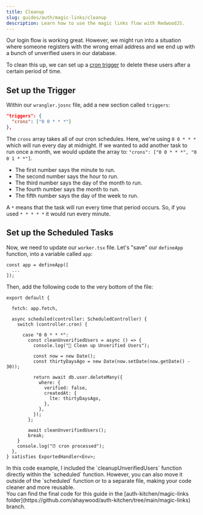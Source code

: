 ```yaml
---
title: Cleanup
slug: guides/auth/magic-links/cleanup
description: Learn how to use the magic links flow with RedwoodJS.
---
```



Our login flow is working great. However, we might run into a situation where someone registers with the wrong email address and we end up with a bunch of unverified users in our database.

To clean this up, we can set up a [cron trigger](/core/cron/) to delete these users after a certain period of time.

## Set up the Trigger

Within our `wrangler.josnc` file, add a new section called `triggers`:

```json title="wrangler.json"
"triggers": {
  "crons": ["0 0 * * *"]
},
```

The `crons` array takes all of our cron schedules. Here, we're using `0 0 * * *` which will run every day at midnight. If we wanted to add another task to run once a month, we would update the array to: `"crons": ["0 0 * * *", "0 0 1 * *"]`.

- The first number says the minute to run.
- The second number says the hour to run.
- The third number says the day of the month to run.
- The fourth number says the month to run.
- The fifth number says the day of the week to run.

A `*` means that the task will run every time that period occurs. So, if you used `* * * * *` it would run every minute.

## Set up the Scheduled Tasks

Now, we need to update our `worker.tsx` file. Let's "save" our `defineApp` function, into a variable called `app`:

```tsx title="src/worker.tsx" showLineNumbers=false
const app = defineApp([
  ...
]);
```

Then, add the following code to the very bottom of the file:

```tsx title="src/worker.tsx" showLineNumbers=false {"1. Set up our App (referencing defineApp)": 2} {"2. Set up the functions we want to run": 4} {"3. Set up a case for each cron schedule, matches our triggers": 7} {"4. Figure out 30 days ago": 11} {"5. Delete the users that are unverified and older than 30 days": 14} {"6. Call the function": 24}
export default {

  fetch: app.fetch,

  async scheduled(controller: ScheduledController) {
    switch (controller.cron) {

      case "0 0 * * *":
        const cleanUnverifiedUsers = async () => {
          console.log("🧹 Clean up Unverified Users");

          const now = new Date();
          const thirtyDaysAgo = new Date(now.setDate(now.getDate() - 30));

          return await db.user.deleteMany({
            where: {
              verified: false,
              createdAt: {
                lte: thirtyDaysAgo,
              },
            },
          });
        };

        await cleanUnverifiedUsers();
        break;
    }
    console.log("⏰ cron processed");
  },
} satisfies ExportedHandler<Env>;
```

<Aside title="cleanUnverifiedUsers function" type="note">
In this code example, I included the `cleanupUnverifiedUsers` function directly within the `scheduled` function. However, you can also move it outside of the `scheduled` function or to a separate file, making your code cleaner and more reusable.
</Aside>

<Aside title="Final Code" type="note">
You can find the final code for this guide in the [auth-kitchen/magic-links folder](https://github.com/ahaywood/auth-kitchen/tree/main/magic-links) branch.
</Aside>